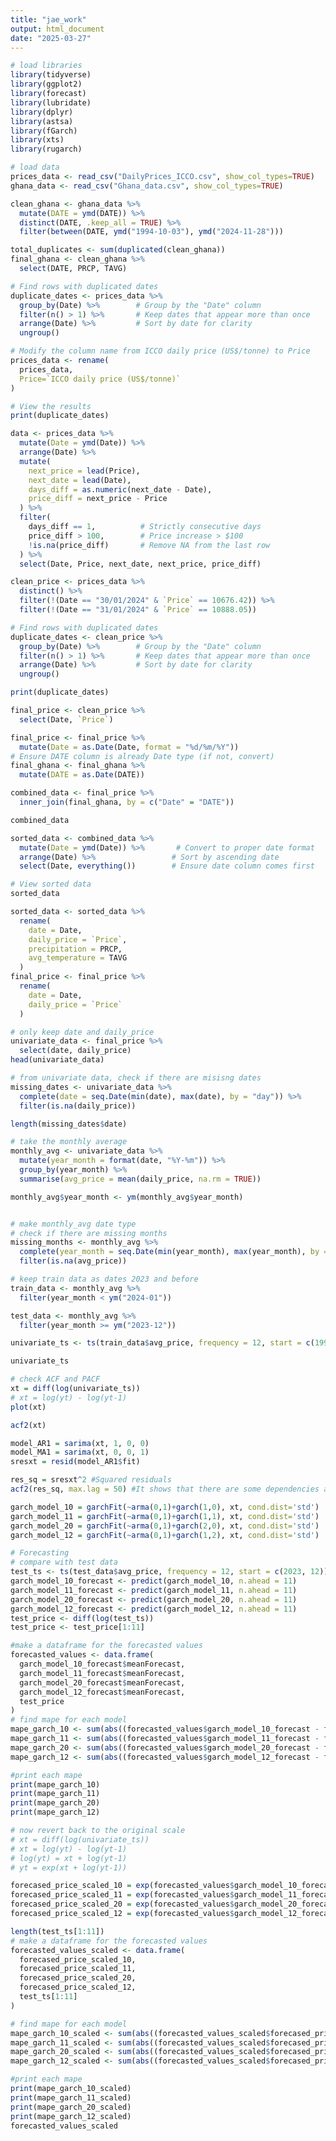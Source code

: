 ```yaml
---
title: "jae_work"
output: html_document
date: "2025-03-27"
---
```


```r
# load libraries
library(tidyverse)
library(ggplot2)
library(forecast)
library(lubridate)
library(dplyr)
library(astsa)
library(fGarch)
library(xts)
library(rugarch)
```

```r
# load data
prices_data <- read_csv("DailyPrices_ICCO.csv", show_col_types=TRUE)
ghana_data <- read_csv("Ghana_data.csv", show_col_types=TRUE)
```

```r
clean_ghana <- ghana_data %>%
  mutate(DATE = ymd(DATE)) %>%
  distinct(DATE, .keep_all = TRUE) %>%
  filter(between(DATE, ymd("1994-10-03"), ymd("2024-11-28")))
```

```r
total_duplicates <- sum(duplicated(clean_ghana))
final_ghana <- clean_ghana %>%
  select(DATE, PRCP, TAVG)
```


```r
# Find rows with duplicated dates
duplicate_dates <- prices_data %>%
  group_by(Date) %>%        # Group by the "Date" column
  filter(n() > 1) %>%       # Keep dates that appear more than once
  arrange(Date) %>%         # Sort by date for clarity
  ungroup()

# Modify the column name from ICCO daily price (US$/tonne) to Price
prices_data <- rename(
  prices_data, 
  Price=`ICCO daily price (US$/tonne)`
)

# View the results
print(duplicate_dates)

```


```r
data <- prices_data %>%
  mutate(Date = ymd(Date)) %>%
  arrange(Date) %>%
  mutate(
    next_price = lead(Price),
    next_date = lead(Date),
    days_diff = as.numeric(next_date - Date),
    price_diff = next_price - Price
  ) %>%
  filter(
    days_diff == 1,          # Strictly consecutive days
    price_diff > 100,        # Price increase > $100
    !is.na(price_diff)       # Remove NA from the last row
  ) %>%
  select(Date, Price, next_date, next_price, price_diff)
```

```r
clean_price <- prices_data %>%
  distinct() %>%
  filter(!(Date == "30/01/2024" & `Price` == 10676.42)) %>%
  filter(!(Date == "31/01/2024" & `Price` == 10888.05))
```

```r
# Find rows with duplicated dates
duplicate_dates <- clean_price %>%
  group_by(Date) %>%        # Group by the "Date" column
  filter(n() > 1) %>%       # Keep dates that appear more than once
  arrange(Date) %>%         # Sort by date for clarity
  ungroup()

print(duplicate_dates)

```


```r
final_price <- clean_price %>%
  select(Date, `Price`)
```


```r
final_price <- final_price %>%
  mutate(Date = as.Date(Date, format = "%d/%m/%Y"))
# Ensure DATE column is already Date type (if not, convert)
final_ghana <- final_ghana %>%
  mutate(DATE = as.Date(DATE))
```



```r
combined_data <- final_price %>%
  inner_join(final_ghana, by = c("Date" = "DATE"))

combined_data
```


```r
sorted_data <- combined_data %>%
  mutate(Date = ymd(Date)) %>%       # Convert to proper date format
  arrange(Date) %>%                 # Sort by ascending date
  select(Date, everything())        # Ensure date column comes first

# View sorted data
sorted_data
```
```r
sorted_data <- sorted_data %>%
  rename(
    date = Date,
    daily_price = `Price`,  
    precipitation = PRCP,                               
    avg_temperature = TAVG                             
  )
final_price <- final_price %>%
  rename(
    date = Date,
    daily_price = `Price`
  )
```

```r
# only keep date and daily_price
univariate_data <- final_price %>%
  select(date, daily_price)
head(univariate_data)

# from univariate data, check if there are misisng dates
missing_dates <- univariate_data %>%
  complete(date = seq.Date(min(date), max(date), by = "day")) %>%
  filter(is.na(daily_price))

length(missing_dates$date)
```

```r
# take the monthly average
monthly_avg <- univariate_data %>%
  mutate(year_month = format(date, "%Y-%m")) %>%
  group_by(year_month) %>%
  summarise(avg_price = mean(daily_price, na.rm = TRUE))

monthly_avg$year_month <- ym(monthly_avg$year_month)


# make monthly_avg date type
# check if there are missing months
missing_months <- monthly_avg %>%
  complete(year_month = seq.Date(min(year_month), max(year_month), by = "month")) %>%
  filter(is.na(avg_price))

```
```r
# keep train data as dates 2023 and before
train_data <- monthly_avg %>%
  filter(year_month < ym("2024-01"))

test_data <- monthly_avg %>%
  filter(year_month >= ym("2023-12"))
```


```r
univariate_ts <- ts(train_data$avg_price, frequency = 12, start = c(1994, 10))
```

```r
univariate_ts
```


```r
# check ACF and PACF
xt = diff(log(univariate_ts))
# xt = log(yt) - log(yt-1)
plot(xt)
```

```r
acf2(xt)

model_AR1 = sarima(xt, 1, 0, 0)
model_MA1 = sarima(xt, 0, 0, 1)
sresxt = resid(model_AR1$fit)

res_sq = sresxt^2 #Squared residuals
acf2(res_sq, max.lag = 50) #It shows that there are some dependencies among residuals
```

```r
garch_model_10 = garchFit(~arma(0,1)+garch(1,0), xt, cond.dist='std')
garch_model_11 = garchFit(~arma(0,1)+garch(1,1), xt, cond.dist='std')
garch_model_20 = garchFit(~arma(0,1)+garch(2,0), xt, cond.dist='std')
garch_model_12 = garchFit(~arma(0,1)+garch(1,2), xt, cond.dist='std')
```


```r
# Forecasting
# compare with test data
test_ts <- ts(test_data$avg_price, frequency = 12, start = c(2023, 12))
garch_model_10_forecast <- predict(garch_model_10, n.ahead = 11)
garch_model_11_forecast <- predict(garch_model_11, n.ahead = 11)
garch_model_20_forecast <- predict(garch_model_20, n.ahead = 11)
garch_model_12_forecast <- predict(garch_model_12, n.ahead = 11)
test_price <- diff(log(test_ts))
test_price <- test_price[1:11]
```

```r
#make a dataframe for the forecasted values
forecasted_values <- data.frame(
  garch_model_10_forecast$meanForecast,
  garch_model_11_forecast$meanForecast,
  garch_model_20_forecast$meanForecast,
  garch_model_12_forecast$meanForecast,
  test_price
)
# find mape for each model
mape_garch_10 <- sum(abs((forecasted_values$garch_model_10_forecast - forecasted_values$test_price)/forecasted_values$test_price))/11
mape_garch_11 <- sum(abs((forecasted_values$garch_model_11_forecast - forecasted_values$test_price)/forecasted_values$test_price))/11
mape_garch_20 <- sum(abs((forecasted_values$garch_model_20_forecast - forecasted_values$test_price)/forecasted_values$test_price))/11
mape_garch_12 <- sum(abs((forecasted_values$garch_model_12_forecast - forecasted_values$test_price)/forecasted_values$test_price))/11

#print each mape
print(mape_garch_10)
print(mape_garch_11)
print(mape_garch_20)
print(mape_garch_12)
```


```r
# now revert back to the original scale
# xt = diff(log(univariate_ts))
# xt = log(yt) - log(yt-1)
# log(yt) = xt + log(yt-1)
# yt = exp(xt + log(yt-1))

forecased_price_scaled_10 = exp(forecasted_values$garch_model_10_forecast + log(test_ts[1]))
forecased_price_scaled_11 = exp(forecasted_values$garch_model_11_forecast + log(test_ts[1]))
forecased_price_scaled_20 = exp(forecasted_values$garch_model_20_forecast + log(test_ts[1]))
forecased_price_scaled_12 = exp(forecasted_values$garch_model_12_forecast + log(test_ts[1]))

length(test_ts[1:11])
# make a dataframe for the forecasted values
forecasted_values_scaled <- data.frame(
  forecased_price_scaled_10,
  forecased_price_scaled_11,
  forecased_price_scaled_20,
  forecased_price_scaled_12,
  test_ts[1:11]
)

# find mape for each model
mape_garch_10_scaled <- sum(abs((forecasted_values_scaled$forecased_price_scaled_10 - forecasted_values_scaled$test_ts)/forecasted_values_scaled$test_ts))/11
mape_garch_11_scaled <- sum(abs((forecasted_values_scaled$forecased_price_scaled_11 - forecasted_values_scaled$test_ts)/forecasted_values_scaled$test_ts))/11
mape_garch_20_scaled <- sum(abs((forecasted_values_scaled$forecased_price_scaled_20 - forecasted_values_scaled$test_ts)/forecasted_values_scaled$test_ts))/11
mape_garch_12_scaled <- sum(abs((forecasted_values_scaled$forecased_price_scaled_12 - forecasted_values_scaled$test_ts)/forecasted_values_scaled$test_ts))/11

#print each mape
print(mape_garch_10_scaled)
print(mape_garch_11_scaled)
print(mape_garch_20_scaled)
print(mape_garch_12_scaled)
forecasted_values_scaled
```








